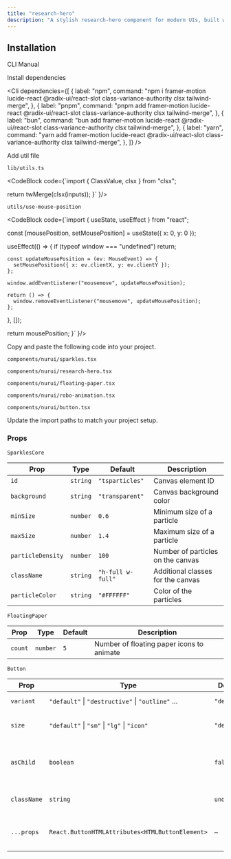 ```yaml
---
title: "research-hero"
description: "A stylish research-hero component for modern UIs, built with accessibility and animation in mind."
---
```


<ComponentPreview componentName="researchHero" />

## Installation

<Tabs defaultValue="cli">

<TabsList>
  <TabsTrigger value="cli">CLI</TabsTrigger>
  <TabsTrigger value="manual">Manual</TabsTrigger>
</TabsList>

<TabsContent value="cli">
  <Cli />
</TabsContent>

<TabsContent value="manual">

<Steps>

<Step>Install dependencies</Step>

<Cli
  dependencies={[
    {
      label: "npm",
      command: "npm i framer-motion lucide-react @radix-ui/react-slot class-variance-authority clsx tailwind-merge",
    },
    {
      label: "pnpm",
      command: "pnpm add framer-motion lucide-react @radix-ui/react-slot class-variance-authority clsx tailwind-merge",
    },
    {
      label: "bun",
      command: "bun add framer-motion lucide-react @radix-ui/react-slot class-variance-authority clsx tailwind-merge",
    },
    {
      label: "yarn",
      command: "yarn add framer-motion lucide-react @radix-ui/react-slot class-variance-authority clsx tailwind-merge",
    },
  ]}
/>

<Step>Add util file</Step>

`lib/utils.ts`

<CodeBlock 
code={`import { ClassValue, clsx } from "clsx";

  return twMerge(clsx(inputs));
}`
}/>

`utils/use-mouse-position`

<CodeBlock 
code={`import { useState, useEffect } from "react";

  const [mousePosition, setMousePosition] = useState({ x: 0, y: 0 });

  useEffect(() => {
    if (typeof window === "undefined") return;

    const updateMousePosition = (ev: MouseEvent) => {
      setMousePosition({ x: ev.clientX, y: ev.clientY });
    };

    window.addEventListener("mousemove", updateMousePosition);

    return () => {
      window.removeEventListener("mousemove", updateMousePosition);
    };
  }, []);

  return mousePosition;
}`
}/>

<Step>Copy and paste the following code into your project.</Step>

`components/nurui/sparkles.tsx`

<CodeBlock componentName="researchHero" fileName="sparkles" />

`components/nurui/research-hero.tsx`

<CodeBlock componentName="researchHero" fileName="research-hero" />

`components/nurui/floating-paper.tsx`

<CodeBlock componentName="researchHero" fileName="floating-paper" />

`components/nurui/robo-animation.tsx`

<CodeBlock componentName="researchHero" fileName="robo-animation" />

`components/nurui/button.tsx`

<CodeBlock componentName="researchHero" fileName="button" />

<Step>Update the import paths to match your project setup.</Step>
   
</Steps>

</TabsContent>

</Tabs>

### Props

`SparklesCore`

| Prop              | Type     | Default           | Description                       |
| ----------------- | -------- | ----------------- | --------------------------------- |
| `id`              | `string` | `"tsparticles"`   | Canvas element ID                 |
| `background`      | `string` | `"transparent"`   | Canvas background color           |
| `minSize`         | `number` | `0.6`             | Minimum size of a particle        |
| `maxSize`         | `number` | `1.4`             | Maximum size of a particle        |
| `particleDensity` | `number` | `100`             | Number of particles on the canvas |
| `className`       | `string` | `"h-full w-full"` | Additional classes for the canvas |
| `particleColor`   | `string` | `"#FFFFFF"`     | Color of the particles            |

`FloatingPaper` 

| Prop    | Type     | Default | Description                               |
| ------- | -------- | ------- | ----------------------------------------- |
| `count` | `number` | `5`     | Number of floating paper icons to animate |

`Button`

| Prop        | Type                                              | Default     | Description                                   |
| ----------- | ------------------------------------------------- | ----------- | --------------------------------------------- |
| `variant`   | `"default"` \| `"destructive"` \| `"outline"` ... | `"default"` | Predefined visual style                       |
| `size`      | `"default"` \| `"sm"` \| `"lg"` \| `"icon"`       | `"default"` | Predefined button sizes                       |
| `asChild`   | `boolean`                                         | `false`     | Renders as child element (for `<Link>`, etc.) |
| `className` | `string`                                          | `undefined` | Custom Tailwind classes                       |
| `...props`  | `React.ButtonHTMLAttributes<HTMLButtonElement>`   | `–`         | All native button props supported             |